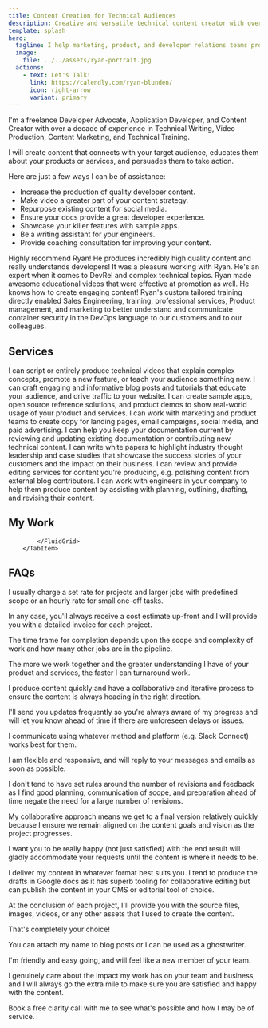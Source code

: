 ```yaml
---
title: Content Creation for Technical Audiences
description: Creative and versatile technical content creator with over a decade of experience in Technical Training, Technical Writing, Video Production, and Content Marketing
template: splash
hero:
  tagline: I help marketing, product, and developer relations teams produce highly technical content that educates and inspires action.
  image:
    file: ../../assets/ryan-portrait.jpg
  actions:
    - text: Let's Talk!
      link: https://calendly.com/ryan-blunden/
      icon: right-arrow
      variant: primary
---
```



<CardGrid>
  <Card title="About Me">
    <p>
      I'm a freelance Developer Advocate, Application Developer, and Content
      Creator with over a decade of experience in Technical Writing, Video
      Production, Content Marketing, and Technical Training.
    </p>
    <p>
      I will create content that connects with your target audience, educates
      them about your products or services, and persuades them to take action.
    </p>
  </Card>
  <Card title="How I Can Help">
    <p>Here are just a few ways I can be of assistance:</p>
    <ul class="pl-6">
      <li>Increase the production of quality developer content.</li>
      <li>Make video a greater part of your content strategy.</li>
      <li>Repurpose existing content for social media.</li>
      <li>Ensure your docs provide a great developer experience.</li>
      <li>Showcase your killer features with sample apps.</li>
			<li>Be a writing assistant for your engineers.</li>
			<li>Provide coaching consultation for improving your content.</li>
    </ul>
  </Card>
</CardGrid>

<TestimonialGrid title="Testimonials">
  <Testimonial name="Brian Vallelunga" image="brian" title="CEO, Doppler">
    Highly recommend Ryan! He produces incredibly high quality content and
    really understands developers!
  </Testimonial>
  <Testimonial
    name="Yasmine Helmy"
    image="yasmine"
    title="Growth Marketing Lead, Instabug"
  >
    It was a pleasure working with Ryan. He's an expert when it comes to DevRel
    and complex technical topics.
  </Testimonial>
  <Testimonial
    name="Dan Adler"
    image="dan"
    title="Head of Business, Operations and Strategy, Sourcegraph"
  >
    Ryan made awesome educational videos that were effective at promotion as
    well. He knows how to create engaging content!
  </Testimonial>
  <Testimonial
    name="Parag Baxi"
    image="parag"
    title="Product Portfolio Manager, Tenable Network Security"
  >
    Ryan's custom tailored training directly enabled Sales Engineering,
    training, professional services, Product management, and marketing to better
    understand and communicate container security in the DevOps language to our
    customers and to our colleagues.
  </Testimonial>
</TestimonialGrid>

<h2 class="text-center">Services</h2>

<CardGrid>
  <Card title="Video Production" icon="youtube">
    I can script or entirely produce technical videos that explain complex concepts,
    promote a new feature, or teach your audience something new.
  </Card>
  <Card title="Blog Posts and Tutorials" icon="pencil">
    I can craft engaging and informative blog posts and tutorials that educate
    your audience, and drive traffic to your website.
  </Card>
  <Card title="Sample Apps & Product Demos" icon="github">
    I can create sample apps, open source reference solutions, and product demos
    to show real-world usage of your product and services.
  </Card>
  <Card title="Marketing Content" icon="rocket">
    I can work with marketing and product teams to create copy for landing
    pages, email campaigns, social media, and paid advertising.
  </Card>
  <Card title="Technical Writing" icon="add-document">
    I can help you keep your documentation current by reviewing and updating
    existing documentation or contributing new technical content.
  </Card>
  <Card title="White Papers and Case Studies" icon="open-book">
    I can write white papers to highlight industry thought leadership and case
    studies that showcase the success stories of your customers and the impact
    on their business.
  </Card>
  <Card title="Review and Feedback" icon="magnifier">
    I can review and provide editing services for content you're producing, e.g.
    polishing content from external blog contributors.
  </Card>
  <Card title="Writing Assistant" icon="pen">
    I can work with engineers in your company to help them produce content by
    assisting with planning, outlining, drafting, and revising their content.
  </Card>
</CardGrid>

<h2 class="text-center">My Work</h2>

<Tabs>
	<TabItem label="Videos">
		<YouTubeGrid
			videos={[
				{
					href: 'https://youtu.be/PGy5xkzmTS0',
					title: 'Doppler Enterprise Demo',
					description: 'Quick 5 minute video to showcase Doppler\'s enterprise capabilities.',
				},
				{
					href: 'https://youtu.be/us_NlOW3PFE',
					title: 'SecretOps Beginners Series | Part 1',
					description: 'Part explainer (SecretOps) and how to get started with Doppler.',
				},
				{
					href: 'https://youtu.be/p8Tci4f2cuQ',
					title: 'SecretOps Beginners Series | Part 2',
					description: 'Explains Doppler’s Team Management features.',
				},
				{
					href: 'https://youtu.be/3AtGZHXl0GQ',
					title: 'SecretOps Beginners Series | Part 3',
					description: 'Explains Doppler’s secrets orchestration model.',
				},
				{
					href: 'https://youtu.be/pjnma9yf3G8',
					title: 'SecretOps Beginners Series | Part 4',
					description: 'Showcases Doppler’s secrets management UI features.',
				},
				{
					href: 'https://youtu.be/d9hqePhFu0Y',
					title: 'SecretOps Beginners Series | Part 5',
					description: 'Doppler’s database and API secrets rotation in action.',
				},
				{
					href: 'https://youtu.be/wOkow-qb_Ys',
					title: 'Doppler 2 Minute Overview',
					description: 'General overview of Doppler for managing application config and secrets.',
				},
				{
					href: 'https://youtu.be/a_5ewsxTtUA',
					title: 'Doppler Kubernetes CLI Integration',
					description: 'How to use the Doppler CLI to inject secrets into a Kubernetes deployment.',
				},
			]}
		/>
	</TabItem>
	<TabItem label="Thought Leadership">
		<LinkCard
			title="Secrets Management: Doppler or HashiCorp Vault?"
			description="Post on The New Stack comparing Doppler to HashiCorp Vault aimed at enterprise buyers."
			href="https://thenewstack.io/secrets-management-doppler-or-hashicorp-vault/"
			target="_blank"
		/>
		<LinkCard
			title="Siloed Secrets and Security Theatre: Why We Need SecretOps"
			description="To embrace modern software development practices and manage secrets at scale, we need to shift to a SecretsOps approach."
			href="https://www.doppler.com/blog/siloed-secrets-and-security-theatre-why-we-need-secretops"
			target="_blank"
		/>
		<LinkCard
			title="Why syncing .env files doesn’t scale for secrets management"
			description="Using a SecretOps Platform such as Doppler is the key to managing environment variables securely."
			href="https://www.doppler.com/blog/why-syncing-env-files-doesnt-scale-for-secrets-management"
			target="_blank"
		/>
		<LinkCard
			title="Why Manually Updating .env Files is Not DevOps"
			description="It's time to automate how you inject environment variables into your applications."
			href="https://www.doppler.com/blog/manually-updating-env-files-isnt-devops"
			target="_blank"
		/>
		<LinkCard
			title="How To Prevent Secrets From Ending Up On Developer's Machines"
			description="Goodbye hard-coded .env files. Hello, runtime secrets injection."
			href="https://www.doppler.com/blog/how-to-prevent-secrets-from-ending-up-on-developers-machines"
			target="_blank"
		/>
	</TabItem>
	<TabItem label="Tutorials">
		<LinkCard
			title="Doppler Encrypted Secrets Snapshots for High Availability"
			description="Ensuring applications can always access their secrets using an encrypted secrets fallback file."
			href="https://www.doppler.com/blog/doppler-encrypted-secrets-snapshots-for-high-availability"
			target="_blank"
		/>
		<LinkCard
			title="Visual Studio Code Remote Dev Containers on AWS Set Up Guide"
			description="Configure your local and cloud based remote development environment for Visual Studio Code's Dev Containers."
			href="https://www.doppler.com/blog/visual-studio-code-remote-dev-containers-on-aws"
			target="_blank"
		/>
		<LinkCard
			title="How to Set Environment Variables for a Python Django Application using Apache and mod_wsgi in Docker"
			description="Learn the how to use environment variables with Apache and mod_wsgi for Python applications in Docker"
			href="https://www.doppler.com/blog/environment-variables-python-django-apache-mod-wsgi-docker"
			target="_blank"
		/>
		<LinkCard
			title="How to configure MongoDB 5 for TLS/SSL Connections on Debian/Ubuntu"
			description="configure MongoDB connections over TLS/SSL the easy way, even when using self-signed certificates. No hacks required!"
			href="https://www.doppler.com/blog/how-to-configure-mongodb-5-for-tlsssl-connections-on-debianubuntu"
			target="_blank"
		/>
		<LinkCard
			title="Managing PKCS12 Certificates in Kubernetes using the Doppler Secrets Operator"
			description="Use Doppler's Kubernetes Operator to automatically sync certificate updates."
			href="https://www.doppler.com/blog/using-the-doppler-kubernetes-operator-for-managing-pkcs12-certificates"
			target="_blank"
		/>
		<LinkCard
			title="Ultimate Guide to Managing Mac and Linux Environment Variables in Bash"
			description="Most developers take years to fully master environment variables. This is what they know."
			href="https://www.doppler.com/blog/how-to-set-environment-variables-in-linux-and-mac"
			target="_blank"
		/>
	</TabItem>
	<TabItem label="White Papers & Case Studies">
		<FluidGrid>
			<ShowCaseCard
				title="Redefining Secrets Management White Paper"
				href="Redefining-Secrets-Management-Doppler-SecretOps-Platform.pdf"
				target="_blank"
				thumbnail="doppler-ebook.jpg"
			/>
			<ShowCaseCard
				title="Sourcegraph Quantcast Case Study"
				href="/Quantcast-Sourcegraph-case-study.pdf"
				target="_blank"
				thumbnail="quantcast-case-study.jpg"
			/>
			<ShowCaseCard
				title="Sourcegraph Thorn Case Study"
				href="/Thorn%20Sourcegraph%20case%20study%20v2.pdf"
				target="_blank"
				thumbnail="thorn-case-study.jpg"
			/>
		</FluidGrid>
    </TabItem>
    <TabItem label="Sample Apps">
			<FluidGrid minColumnWidth="20rem">
				<ShowCaseCard
					title="Yodaspeak"
					description="Flask app that translates an English phrase to 'Yoda-speak'."
					href="https://github.com/DopplerUniversity/yodaspeak"
					thumbnail="yodaspeak.jpg"
				/>
				<ShowCaseCard
					title="Django ChatGPT Clone"
					description="Django version of a ChatGPT clone originally built in Flask."
					href="https://github.com/DopplerUniversity/django-chatgpt-clone"
					thumbnail="django-chatgpt-clone.jpg"
				/>
				<ShowCaseCard
					title="Mandalorian GIFs Vercel"
					description="Next.js app for testing Doppler secrets sync for Vercel."
					href="https://github.com/DopplerUniversity/mandalorian-gifs-vercel"
					thumbnail="mandalorian-gifs-vercel.jpg"
				/>
				<ShowCaseCard
					title="Doppler Ruby on Rails Encrypted Credentials"
					description="Proof of concept using Doppler's CLI to create Rails encrypted credentials."
					href="https://github.com/DopplerUniversity/doppler-ruby-on-rails"
					thumbnail="doppler-cli.png"
				/>
				<ShowCaseCard
					title="Doppler Spring Boot Sample App"
					description="Doppler-injected secrets for Spring Boot applications."
					href="https://github.com/DopplerUniversity/doppler-spring-boot"
					thumbnail="doppler-cli.png"
				/>
				<ShowCaseCard
					title="Doppler ASP.NET Core Web App"
					description="Doppler-injected secrets for ASP.NET Core Applications."
					href="https://github.com/DopplerUniversity/doppler-spring-boot"
					thumbnail="doppler-cli.png"
				/>
			</FluidGrid>
		</TabItem>
		<TabItem label="Open Source">
			<FluidGrid minColumnWidth="18rem">
				<ShowCaseCard
					title="Kubernetes External Secrets"
					description="Kubernetes secrets sync from external secrets stores."
					href="https://github.com/external-secrets/external-secrets"
					thumbnail="doppler-external-secrets.png"
				/>
				<ShowCaseCard
					title="Doppler Kubernetes Secrets Operator"
					description="Kubernetes secrets sync from Doppler with auto-reloading of deployments."
					href="https://github.com/external-secrets/external-secrets"
					thumbnail="doppler-kubernetes-operator.jpg"
				/>
				<ShowCaseCard
					title="GitOps Secrets Node.js"
					description="GitOps encrypted secrets workflow for Node.js serverless applications."
					href="https://github.com/DopplerHQ/gitops-secrets-nodejs"
					thumbnail="gitops-secrets.jpg"
				/>
				<ShowCaseCard
					title="Doppler CLI"
					description="Official Doppler CLI."
					href="https://github.com/DopplerHQ/cli"
					thumbnail="doppler-cli.png"
				/>
				<ShowCaseCard
					title="Python Doppler Env"
					description="Inject Doppler secrets as environment variables in local development."
					href="https://github.com/DopplerHQ/python-doppler-env"
					thumbnail="doppler-python.png"
				/>
				<ShowCaseCard
					title="Doppler Secrets Fetch GitHub Action"
					description="Securely inject Doppler secrets into your GitHub Actions."
					href="https://github.com/DopplerHQ/secrets-fetch-action"
					thumbnail="secrets-fetch-action.jpg"
				/>
				
			</FluidGrid>
		</TabItem>
</Tabs>

<h2 class="text-center">FAQs</h2>

<FAQList title="FAQs">
  <FAQ title="How do you charge for your services?">
		<p>I usually charge a set rate for projects and larger jobs with predefined scope or an hourly rate for small one-off tasks.</p>
		<p>In any case, you'll always receive a cost estimate up-front and I will provide you with a detailed invoice for each project.</p>
	</FAQ>
	<FAQ title="How long does it take to complete a project?">
		<p>The time frame for completion depends upon the scope and complexity of work and how many other jobs are in the pipeline.</p>
		<p>The more we work together and the greater understanding I have of your product and services, the faster I can turnaround work.</p>
		<p>I produce content quickly and have a collaborative and iterative process to ensure the content is always heading in the right direction.</p>
		<p>I'll send you updates frequently so you're always aware of my progress and will let you know ahead of time if there are unforeseen delays or issues.</p>
	</FAQ>
	<FAQ title="How do you communicate with your clients?">
		<p>I communicate using whatever method and platform (e.g. Slack Connect) works best for them.</p>
		<p>I am flexible and responsive, and will reply to your messages and emails as soon as possible.</p>
	</FAQ>
	<FAQ title="How do you handle revisions and feedback?">
		<p>I don't tend to have set rules around the number of revisions and feedback as I find good planning, communication of scope, and preparation ahead of time negate the need for a large number of revisions.</p>
		<p>My collaborative approach means we get to a final version relatively quickly because I ensure we remain aligned on the content goals and vision as the project progresses.</p>
		<p>I want you to be really happy (not just satisfied) with the end result will gladly accommodate your requests until the content is where it needs to be.</p>
	</FAQ>
	<FAQ title="How do you deliver your content?">
		<p>I deliver my content in whatever format best suits you. I tend to produce the drafts in Google docs as it has superb tooling for collaborative editing but can publish the content in your CMS or editorial tool of choice.</p>
		<p>At the conclusion of each project, I'll provide you with the source files, images, videos, or any other assets that I used to create the content.</p>
	</FAQ>
	<FAQ title="Does the content need to be attributed to you?">
		<p>That's completely your choice!</p>
		<p>You can attach my name to blog posts or I can be used as a ghostwriter.</p>
	</FAQ>
	<FAQ title="What are the benefits of working with you?">
		<p>I'm friendly and easy going, and will feel like a new member of your team.</p>
		<p>I genuinely care about the impact my work has on your team and business, and I will always go the extra mile to make sure you are satisfied and happy with the content.</p>
	</FAQ>
</FAQList>

<div class="cta-wrapper pt-12">
	<CTA
		title="Ready to take your content to the next level?"
		cta="Book a Call"
		href="https://calendly.com/ryan-blunden"
		target="_blank"
	>
		Book a free clarity call with me to see what's possible and how I may be of service.
	</CTA>
</div>